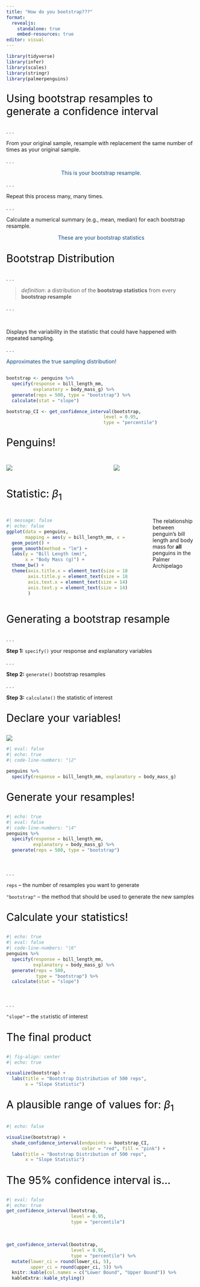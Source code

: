 ```yaml
---
title: "How do you bootstrap???"
format: 
  revealjs:
    standalone: true
    embed-resources: true
editor: visual
---
```


```r
library(tidyverse)
library(infer)
library(scales)
library(stringr)
library(palmerpenguins)
```

::: {style="font-size: 2em; color: #000000;"}
Using bootstrap resamples to generate a confidence interval
:::

. . .

From your original sample, resample with replacement the same number of times as your original sample.

. . .

<center>

::: {style="font-size: 1em; color: #0F4C81;"}
This is your bootstrap resample.
:::

</center>

. . .

Repeat this process many, many times.

. . .

Calculate a numerical summary (e.g., mean, median) for each bootstrap resample.

<center>

::: {style="font-size: 1em; color: #0F4C81;"}
These are your bootstrap statistics
:::

</center>

## 

::: {style="font-size: 2em; color: #000000;"}
Bootstrap Distribution
:::

. . .

> *definition*: a distribution of the **bootstrap statistics** from every **bootstrap resample**

. . .

</br>

Displays the variability in the statistic that could have happened with repeated sampling.

. . .

::: {style="font-size: 1em; color: #0F4C81;"}
Approximates the true sampling distribution!
:::

##  {background-color="#B6CADA"}

```r
bootstrap <- penguins %>%
  specify(response = bill_length_mm, 
          explanatory = body_mass_g) %>% 
  generate(reps = 500, type = "bootstrap") %>% 
  calculate(stat = "slope") 

bootstrap_CI <- get_confidence_interval(bootstrap, 
                                    level = 0.95, 
                                    type = "percentile") 
```

::: {style="font-size: 2em; color: #000000;"}
Penguins!
:::

::: columns
::: {.column width="45%"}
![](images/adelie_penguin.jpg)
:::

::: {.column width="5%"}
:::

::: {.column width="45%"}
![](images/chinstrap_penguin.jpeg)
:::
:::

## 

::: {style="font-size: 2em; color: #000000;"}
Statistic: $\beta_1$
:::

::: columns
::: {.column width="70%"}
```r
#| message: false
#| echo: false
ggplot(data = penguins, 
       mapping = aes(y = bill_length_mm, x = body_mass_g)) + 
  geom_point() +
  geom_smooth(method = "lm") + 
  labs(y = "Bill Length (mm)",
       x = "Body Mass (g)") +
  theme_bw() + 
  theme(axis.title.x = element_text(size = 18), 
        axis.title.y = element_text(size = 18), 
        axis.text.x = element_text(size = 14), 
        axis.text.y = element_text(size = 14)
        )
```
:::

::: {.column width="5%"}
:::

::: {.column width="25%"}
The relationship between penguin's bill length and body mass for **all** penguins in the Palmer Archipelago
:::
:::

## 

::: {style="font-size: 2em; color: #000000;"}
Generating a bootstrap resample
:::

. . .

**Step 1:** `specify()` your response and explanatory variables

. . .

**Step 2:** `generate()` bootstrap resamples

. . .

**Step 3:** `calculate()` the statistic of interest

## 

::: {style="font-size: 2em; color: #000000;"}
Declare your variables!
:::

![](images/specify_scatterplot.jpg)

```r
#| eval: false
#| echo: true
#| code-line-numbers: "|2"

penguins %>% 
  specify(response = bill_length_mm, explanatory = body_mass_g)
```

## 

::: {style="font-size: 2em; color: #000000;"}
Generate your resamples!
:::

```r
#| echo: true
#| eval: false
#| code-line-numbers: "|4"
penguins %>% 
  specify(response = bill_length_mm, 
          explanatory = body_mass_g) %>% 
  generate(reps = 500, type = "bootstrap")
```

</br>

. . .

`reps` -- the number of resamples you want to generate

`"bootstrap"` -- the method that should be used to generate the new samples

## 

::: {style="font-size: 2em; color: #000000;"}
Calculate your statistics!
:::

```r
#| echo: true
#| eval: false
#| code-line-numbers: "|6"
penguins %>% 
  specify(response = bill_length_mm, 
          explanatory = body_mass_g) %>% 
  generate(reps = 500, 
           type = "bootstrap") %>% 
  calculate(stat = "slope")
```

</br>

. . .

`"slope"` -- the `stat`istic of interest

##  {background-color="#B6CADA"}

::: {style="font-size: 2em; color: #000000;"}
The final product
:::

```r
#| fig-align: center
#| echo: true

visualize(bootstrap) + 
  labs(title = "Bootstrap Distribution of 500 reps", 
       x = "Slope Statistic")
```

## 

::: {style="font-size: 2em; color: #000000;"}
A plausible range of values for: $\beta_1$
:::

```r
#| echo: false

visualise(bootstrap) +
  shade_confidence_interval(endpoints = bootstrap_CI, 
                            color = "red", fill = "pink") +  
  labs(title = "Bootstrap Distribution of 500 reps", 
       x = "Slope Statistic")
```

## 

::: {style="font-size: 2em; color: #000000;"}
The 95% confidence interval is...
:::

```r
#| eval: false
#| echo: true
get_confidence_interval(bootstrap, 
                        level = 0.95, 
                        type = "percentile")
```

</br>

```r
get_confidence_interval(bootstrap, 
                        level = 0.95, 
                        type = "percentile") %>% 
  mutate(lower_ci = round(lower_ci, 5), 
         upper_ci = round(upper_ci, 5)) %>% 
  knitr::kable(col.names = c("Lower Bound", "Upper Bound")) %>% 
  kableExtra::kable_styling()

```

